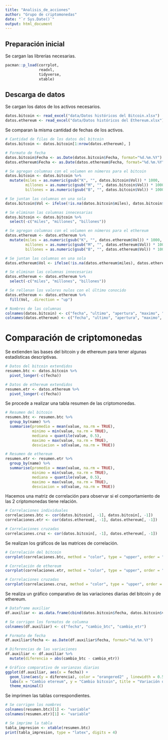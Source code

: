 ```yaml
---
title: "Analisis_de_acciones"
author: "Grupo de criptomonedas"
date: "`r Sys.Date()`"
output: html_document
---
```


## Preparación inicial

Se cargan las librerías necesarias.

```r
pacman::p_load(corrplot,
               readxl,
               tidyverse,
               xtable)
```

## Descarga de datos

Se cargan los datos de los activos necesarios.

```r
datos.bitcoin <- read_excel("data/Datos históricos del Bitcoin.xlsx")
datos.ethereum <- read_excel("data/Datos históricos del Ethereum.xlsx")
```

Se comparan la misma cantidad de fechas de los activos.

```r
# Cantidad de filas de los datos del bitcoin
datos.bitcoin <- datos.bitcoin[1:nrow(datos.ethereum), ]

# Formato de fecha
datos.bitcoin$Fecha <- as.Date(datos.bitcoin$Fecha, format="%d.%m.%Y")
datos.ethereum$Fecha <- as.Date(datos.ethereum$Fecha, format="%d.%m.%Y")

# Se agregan columnas con el volumen en números para el bitcoin
datos.bitcoin <- datos.bitcoin %>% 
  mutate(miles = as.numeric(gsub("K", "", datos.bitcoin$Vol)) * 1000,
         millones = as.numeric(gsub("M", "", datos.bitcoin$Vol)) * 1000000,
         billones = as.numeric(gsub("B", "", datos.bitcoin$Vol)) * 1000000000)

# Se juntan las columnas en una sola
datos.bitcoin$Vol <- ifelse(!is.na(datos.bitcoin$miles), datos.bitcoin$miles, ifelse(!is.na(datos.bitcoin$millones), datos.bitcoin$millones, ifelse(!is.na(datos.bitcoin$billones), datos.bitcoin$billones, NA)))

# Se eliminan las columnas innecesarias
datos.bitcoin <- datos.bitcoin %>% 
  select(-c("miles", "millones", "billones"))

# Se agregan columnas con el volumen en números para el ethereum
datos.ethereum <- datos.ethereum %>% 
  mutate(miles = as.numeric(gsub("K", "", datos.ethereum$Vol)) * 1000,
         millones = as.numeric(gsub("M", "", datos.ethereum$Vol)) * 1000000,
         billones = as.numeric(gsub("B", "", datos.ethereum$Vol)) * 1000000000)

# Se juntan las columnas en una sola
datos.ethereum$Vol <- ifelse(!is.na(datos.ethereum$miles), datos.ethereum$miles, ifelse(!is.na(datos.ethereum$millones), datos.ethereum$millones, ifelse(!is.na(datos.ethereum$billones), datos.ethereum$billones, NA)))

# Se eliminan las columnas innecesarias
datos.ethereum <- datos.ethereum %>% 
  select(-c("miles", "millones", "billones"))

# Se rellenan los valores nulos con el último conocido
datos.ethereum <- datos.ethereum %>% 
  fill(Vol, .direction = "up")

# Nombres de las columnas
colnames(datos.bitcoin) <- c("fecha", "ultimo", "apertura", "maximo", "minimo", "volumen", "variacion")
colnames(datos.ethereum) <- c("fecha", "ultimo", "apertura", "maximo", "minimo", "volumen", "variacion")
```

# Comparación de criptomonedas

Se extienden las bases del bitcoin y de ethereum para tener algunas estadísticas descriptivas.

```r
# Datos del bitcoin extendidos
resumen.btc <- datos.bitcoin %>% 
  pivot_longer(-c(fecha))

# Datos de ethereum extendidos
resumen.etr <- datos.ethereum %>% 
  pivot_longer(-c(fecha))
```

Se procede a realizar una tabla resumen de las criptomonedas.

```r
# Resumen del bitcoin
resumen.btc <- resumen.btc %>%
  group_by(name) %>%
  summarise(promedio = mean(value, na.rm = TRUE),
            minimo = min(value, na.rm = TRUE),
            mediana = quantile(value, 0.5),
            maximo = max(value, na.rm = TRUE),
            desviacion = sd(value, na.rm = TRUE))

# Resumen de ethereum
resumen.etr <- resumen.etr %>%
  group_by(name) %>%
  summarise(promedio = mean(value, na.rm = TRUE),
            minimo = min(value, na.rm = TRUE),
            mediana = quantile(value, 0.5),
            maximo = max(value, na.rm = TRUE),
            desviacion = sd(value, na.rm = TRUE))
```

Hacemos una matriz de correlación para observar si el comportamiento de las 2 criptomonedas tiene relación.

```r
# Correlaciones individuales
correlaciones.btc <- cor(datos.bitcoin[, -1], datos.bitcoin[, -1])
correlaciones.etr <- cor(datos.ethereum[, -1], datos.ethereum[, -1])

# Correlaciones cruzadas
correlaciones.cruz <- cor(datos.bitcoin[, -1], datos.ethereum[, -1])
```

Se realizan los gráficos de las matrices de correlación.

```r
# Correlación del bitcoin
corrplot(correlaciones.btc, method = "color", type = "upper", order = "hclust", addCoef.col = "red3", number.cex = 0.7, number.digits = 3)

# Correlación de ethereum
corrplot(correlaciones.etr, method = "color", type = "upper", order = "hclust", addCoef.col = "red3", number.cex = 0.7, number.digits = 3)

# Correlaciones cruzadas
corrplot(correlaciones.cruz, method = "color", type = "upper", order = "hclust", addCoef.col = "red3", number.cex = 0.7, number.digits = 3)
```

Se realiza un gráfico comparativo de las variaciones diarias del bitcoin y de ethereum.

```r
# Dataframe auxiliar
df.auxiliar <- as.data.frame(cbind(datos.bitcoin$fecha, datos.bitcoin$variacion, datos.ethereum$variacion))

# Se corrigen los formatos de columna
colnames(df.auxiliar) <- c("fecha", "cambio_btc", "cambio_etr")

# Formato de fecha
df.auxiliar$fecha <- as.Date(df.auxiliar$fecha, format="%d.%m.%Y")

# Diferencias de las variaciones
df.auxiliar <- df.auxiliar %>% 
  mutate(diferencia = abs(cambio_btc - cambio_etr))

# Gráfico comparativo de varianzas diarias
ggplot(df.auxiliar, aes(x = fecha)) +
  geom_line(aes(y = diferencia), color = "orangered2" , linewidth = 0.5) +
  labs(x = "Cambio etereum", y = "Cambio bitcoin", title = "Variación diaria entre etereum y bitcoin") +
  theme_minimal()
```

Se imprimen las tablas correspondientes.

```r
# Se corrigen los nombres
colnames(resumen.btc)[1] <- "variable"
colnames(resumen.etr)[1] <- "variable"

# Se imprime la tabla
tabla_impresion <- xtable(resumen.btc)
print(tabla_impresion, type = "latex", digits = 4)
```

